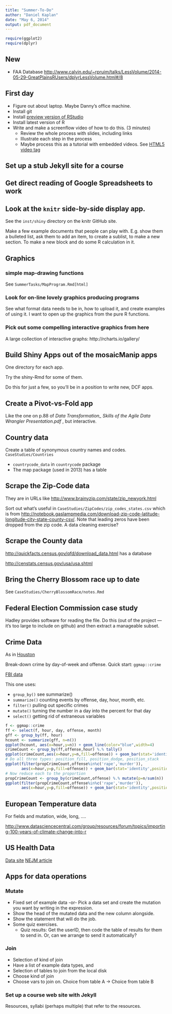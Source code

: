 ```yaml
---
title: "Summer-To-Do"
author: "Daniel Kaplan"
date: "May 6, 2014"
output: pdf_document
---
```


```r
require(ggplot2)
require(dplyr)
```

## New

* FAA Database <http://www.calvin.edu/~rpruim/talks/LessVolume/2014-05-29-GreatPlainsRUsers/dplyrLessVolume.html#/8>




## First day

* Figure out about laptop.  Maybe Danny's office machine.
* Install git
* Install [preview version of RStudio](http://www.rstudio.com/ide/download/preview)
* Install latest version of R
* Write and make a screenflow video of how to do this. (3 minutes)
    * Review the whole process with slides, including links
    * Illustrate each step in the process
    * Maybe process this as a tutorial with embedded videos.  See [HTML5 video tag](http://www.w3schools.com/html/html5_video.asp)

## Set up a stub Jekyll site for a course

## Get direct reading of Google Spreadsheets to work

## Look at the `knitr` side-by-side display app.

See the `inst/shiny` directory on the knitr GitHub site.

Make a few example documents that people can play with.  E.g. show them a bulleted list, ask them to add an item, to create a sublist, to make a new section.  To make a new block and do some R calculation in it.

## Graphics

### simple map-drawing functions

See `SummerTasks/MapProgram.Rmd[html]`

### Look for on-line lovely graphics producing programs

See what format data needs to be in, how to upload it, and create examples of using it.  I want to open up the graphics from the pure R functions.

### Pick out some compelling interactive graphics from here

A large collection of interactive graphs: http://rcharts.io/gallery/

## Build Shiny Apps out of the mosaicManip apps

One directory for each app.

Try the shiny-Rmd for some of them.

Do this for just a few, so you'll be in a position to write new, DCF apps.

## Create a Pivot-vs-Fold app

Like the one on p.88 of *Data Transformation_ Skills of the Agile Data Wrangler Presentation.pdf* , but interactive.

## Country data

Create a table of synonymous country names and codes.  `CaseStudies/Countries`

* `countrycode_data` in `countrycode` package
* The map package (used in 2013) has a table 

## Scrape the Zip-Code data

They are in URLs like <http://www.brainyzip.com/state/zip_newyork.html>

Sort out what's useful in `CaseStudies/ZipCodes/zip_codes_states.csv` which is from <http://notebook.gaslampmedia.com/download-zip-code-latitude-longitude-city-state-county-csv/>.  Note that leading zeros have been dropped from the zip code.  A data cleaning exercise?

## Scrape the County data

<http://quickfacts.census.gov/qfd/download_data.html> has a database

<http://censtats.census.gov/usa/usa.shtml>

## Bring the Cherry Blossom race up to date

See `CaseStudies/CherryBlossomRace/notes.Rmd`

## Federal Election Commission case study

Hadley provides software for reading the file.  Do this (out of the project --- it's too large to include on github) and then extract a manageable subset.

## Crime Data

As in [Houston](http://www.houstontx.gov/police/cs/stats2.htm)

Break-down crime by day-of-week and offense.  Quick start: `ggmap::crime`

[FBI data](http://www.fbi.gov/about-us/cjis/ucr/ucr-program-data-collections#National)

This one uses: 

* `group_by()` see summarize()
* `summarize()` counting events by offense, day, hour, month, etc.
* `filter()` pulling out specific crimes
* `mutate()` turning the number in a day into the percent for that day
* `select()` getting rid of extraneous variables

```r
f <- ggmap::crime
ff <- select(f, hour, day, offense, month)
gff <- group_by(ff, hour)
hcount <- summarize(gff, n=n())
ggplot(hcount, aes(x=hour,y=n)) + geom_line(color="blue",width=4)
crimeCount <- group_by(ff,offense,hour) %.% tally()
ggplot(crimeCount,aes(x=hour,y=n,fill=offense)) + geom_bar(stat='identity',position=position_stack(width=.9)) +facet_wrap(~day)
# Do all three types: position_fill, position_dodge, position_stack
ggplot(filter(propCrimeCount,offense%in%c('rape','murder')),
       aes(x=hour,y=p,fill=offense)) + geom_bar(stat='identity',position=position_dodge(width=.9)) 
# Now reduce each to the proportion
propCrimeCount <- group_by(crimeCount,offense) %.% mutate(p=n/sum(n))
ggplot(filter(propCrimeCount,offense%in%c('rape','murder')),
       aes(x=hour,y=p,fill=offense)) + geom_bar(stat='identity',position=position_dodge(width=.9)) 
```

## European Temperature data

For fields and mutation, wide, long, ....

<http://www.datasciencecentral.com/group/resources/forum/topics/importing-100-years-of-climate-change-into-r>

## US Health Data

[Data site](http://www.tycho.pitt.edu/)  [NEJM article](http://www.nejm.org/doi/pdf/10.1056/NEJMms1215400)

## Apps for data operations

### Mutate



* Fixed set of example data -or- Pick a data set and create the mutation you want by writing in the expression.
* Show the head of the mutated data and the new column alongside.
* Show the statement that will do the job.
* Some quiz exercises.
    * Quiz results: Get the userID, then code the table of results for them to send in.  Or, can we arrange to send it automatically?

### Join

* Selection of kind of join
* Have a list of example data types, and 
* Selection of tables to join from the local disk
* Choose kind of join
* Choose vars to join on.   Choice from table A -> Choice from table B

### Set up a course web site with Jekyll

Resources, syllabi (perhaps multiple) that refer to the resources.

